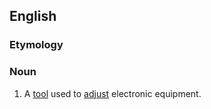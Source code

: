 ==English==
{{rfv}}
===Etymology===
{{suffix|tweek|er}}

===Noun===
{{en-noun}}

# A [[tool]] used to [[adjust]] electronic equipment.
